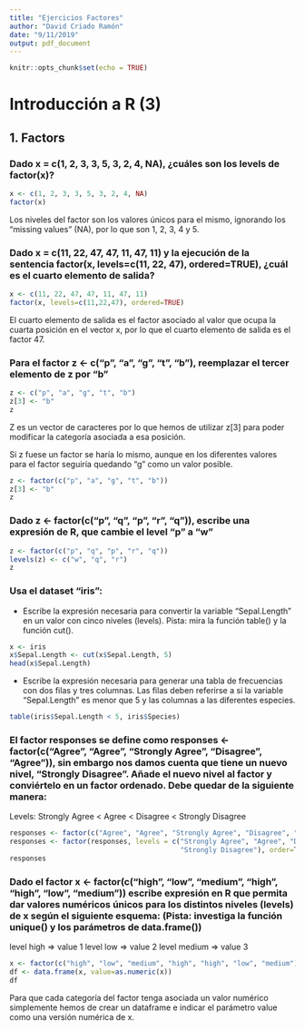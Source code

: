 ---
title: "Ejercicios Factores"
author: "David Criado Ramón"
date: "9/11/2019"
output: pdf_document
---

```{r setup, include=FALSE}
knitr::opts_chunk$set(echo = TRUE)
```

# Introducción a R (3)
## 1. Factors

### Dado x = c(1, 2, 3, 3, 5, 3, 2, 4, NA), ¿cuáles son los levels de factor(x)?
```{r}
x <- c(1, 2, 3, 3, 5, 3, 2, 4, NA)
factor(x)
```

Los niveles del factor son los valores únicos para el mismo, ignorando los "missing values" (NA), por lo que son 1, 2, 3, 4 y 5.

### Dado x = c(11, 22, 47, 47, 11, 47, 11) y la ejecución de la sentencia factor(x, levels=c(11, 22, 47), ordered=TRUE), ¿cuál es el cuarto elemento de salida?

```{r}
x <- c(11, 22, 47, 47, 11, 47, 11)
factor(x, levels=c(11,22,47), ordered=TRUE)
```
El cuarto elemento de salida es el factor asociado al valor que ocupa la cuarta posición en el vector x, por lo que el cuarto elemento de salida es el factor 47.

### Para el factor z <- c("p", "a", "g", "t", "b"), reemplazar el tercer elemento de z por "b"
```{r}
z <- c("p", "a", "g", "t", "b")
z[3] <- "b"
z
```
Z es un vector de caracteres por lo que hemos de utilizar z[3] para poder modificar la categoría asociada a esa posición.

Si z fuese un factor se haría lo mismo, aunque en los diferentes valores para el factor seguiría quedando "g" como un valor posible.
```{r}
z <- factor(c("p", "a", "g", "t", "b"))
z[3] <- "b"
z
```

### Dado z <- factor(c("p", "q", "p", "r", "q")), escribe una expresión de R, que cambie el level "p" a "w"
```{r}
z <- factor(c("p", "q", "p", "r", "q"))
levels(z) <- c("w", "q", "r")
z
```

### Usa el dataset "iris":

- Escribe la expresión necesaria para convertir la variable "Sepal.Length" en un valor con cinco niveles (levels). Pista: mira la función table() y la función cut().
```{r}
x <- iris
x$Sepal.Length <- cut(x$Sepal.Length, 5)
head(x$Sepal.Length)
```

- Escribe la expresión necesaria para generar una tabla de frecuencias con dos filas y tres columnas. Las filas deben referirse a si la variable "Sepal.Length" es menor que 5 y las columnas a las diferentes especies.

```{r}
table(iris$Sepal.Length < 5, iris$Species)
```


### El factor responses se define como responses <- factor(c("Agree", "Agree", "Strongly Agree", "Disagree", "Agree")), sin embargo nos damos cuenta que tiene un nuevo nivel, "Strongly Disagree". Añade el nuevo nivel al factor y conviértelo en un factor ordenado. Debe quedar de la siguiente manera:

Levels: Strongly Agree < Agree < Disagree < Strongly Disagree
```{r}
responses <- factor(c("Agree", "Agree", "Strongly Agree", "Disagree", "Agree"))
responses <- factor(responses, levels = c("Strongly Agree", "Agree", "Disagree", 
                                          "Strongly Disagree"), order=T)
responses
```


### Dado el factor x <- factor(c("high", "low", "medium", "high", "high", "low", "medium")) escribe expresión en R que permita dar valores numéricos únicos para los distintos niveles (levels) de x según el siguiente esquema: (Pista: investiga la función unique() y los parámetros de data.frame())

level high => value 1
level low => value 2
level medium => value 3

```{r}
x <- factor(c("high", "low", "medium", "high", "high", "low", "medium"))
df <- data.frame(x, value=as.numeric(x))
df
```

Para que cada categoría del factor tenga asociada un valor numérico simplemente hemos de crear un dataframe e indicar el parámetro value como una versión numérica de x.
